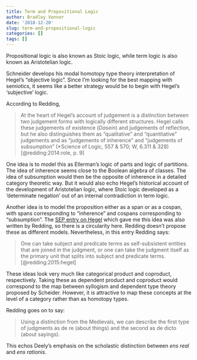 ```yaml
---
title: Term and Propositional Logic
author: Bradley Venner
date: '2018-12-20'
slug: term-and-propositional-logic
categories: []
tags: []
---
```


Propositional logic is also known as Stoic logic, while term logic is also known as Aristotelian logic.

Schneider develops his modal homotopy type theory interpretation of Hegel's "objective logic".  Since I'm looking for the best mapping with semiotics, it seems like a better strategy would be to begin with Hegel's 'subjective' logic.  

According to Redding, 

> At the heart of Hegel's account of judgement is a distinction between two judgement forms with logically different structures.  Hegel calls these judgements of existence (*Dasein*) and judgements of reflection, but he also distinguishes them as "qualitative" and "quantitative" judgements and as "judgements of inherence" and "judgements of subsumption" (*Science of Logic, 557 & 570; W, 6.311 & 328) [@redding:2014:role, p. 9]

One idea is to model this as Ellerman's logic of parts and logic of partitions.  The idea of inherence seems close to the Boolean algebra of classes.  The idea of subsumption would then be the opposite of inherence in a detailed category theoretic way.  But it would also echo Hegel's historical account of the development of Aristotelian logic, where Stoic logic developed as a 'determinate negation' out of an internal contradiction in term logic.

Another idea is to model the proposition either as a span or as a cospan, with spans corresponding to "inherence" and cospans corresponding to "subsumption".  The [SEP entry on Hegel](https://plato.stanford.edu/entries/hegel/#SciLog) which gave me this idea was also written by Redding, so there is a circularity here.  Redding doesn't propose these as different models.  Nevertheless, in this entry Redding says:

> One can take subject and predicate terms as self-subsistent entities that are joined in the judgment, or one can take the judgment itself as the primary unit that splits into subject and predicate terms. [@redding:2015:hegel]

These ideas look very much like categorical product and coproduct, respectively.  Taking these as dependent product and coproduct would correspond to the map between syllogism and dependent type theory proposed by Scheider.  However, it is attractive to map these concepts at the level of a category rather than as homotopy types.

Redding goes on to say:

> Using a distinction from the Medievals, we can describe the first type of judgments as de re (about things) and the second as de dicto (about sayings). 

This echos Deely's emphasis on the scholastic distinction between *ens real* and *ens rationis*.  